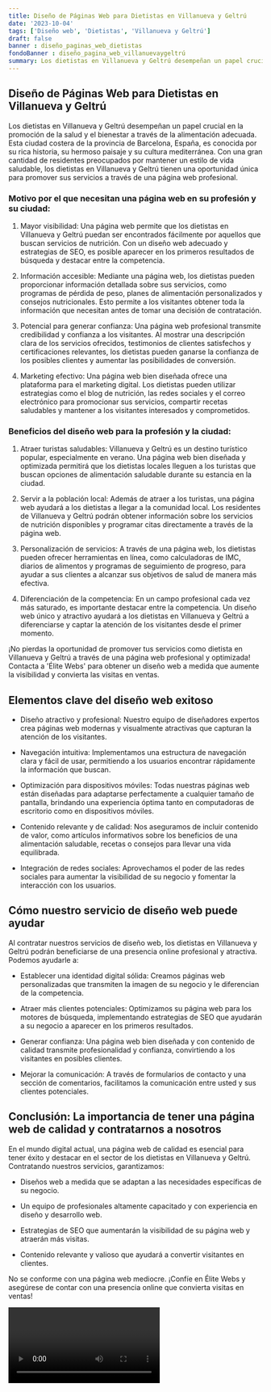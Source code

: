 ```yaml
---
title: Diseño de Páginas Web para Dietistas en Villanueva y Geltrú
date: '2023-10-04'
tags: ['Diseño web', 'Dietistas', 'Villanueva y Geltrú']
draft: false
banner : diseño_paginas_web_dietistas
fondoBanner : diseño_pagina_web_villanuevaygeltrú
summary: Los dietistas en Villanueva y Geltrú desempeñan un papel crucial en la promoción de la salud y el bienestar a través de la alimentación adecuada. Esta ciudad costera de la provincia de Barcelona, España, es conocida por su rica historia, su hermoso paisaje y su cultura mediterránea. Con una gran cantidad de residentes preocupados por mantener un estilo de vida saludable, los dietistas en Villanueva y Geltrú tienen una oportunidad única para promover sus servicios a través de una página web profesional.
---
```


## Diseño de Páginas Web para Dietistas en Villanueva y Geltrú

Los dietistas en Villanueva y Geltrú desempeñan un papel crucial en la promoción de la salud y el bienestar a través de la alimentación adecuada. Esta ciudad costera de la provincia de Barcelona, España, es conocida por su rica historia, su hermoso paisaje y su cultura mediterránea. Con una gran cantidad de residentes preocupados por mantener un estilo de vida saludable, los dietistas en Villanueva y Geltrú tienen una oportunidad única para promover sus servicios a través de una página web profesional.

### Motivo por el que necesitan una página web en su profesión y su ciudad:

1. Mayor visibilidad: Una página web permite que los dietistas en Villanueva y Geltrú puedan ser encontrados fácilmente por aquellos que buscan servicios de nutrición. Con un diseño web adecuado y estrategias de SEO, es posible aparecer en los primeros resultados de búsqueda y destacar entre la competencia.

2. Información accesible: Mediante una página web, los dietistas pueden proporcionar información detallada sobre sus servicios, como programas de pérdida de peso, planes de alimentación personalizados y consejos nutricionales. Esto permite a los visitantes obtener toda la información que necesitan antes de tomar una decisión de contratación.

3. Potencial para generar confianza: Una página web profesional transmite credibilidad y confianza a los visitantes. Al mostrar una descripción clara de los servicios ofrecidos, testimonios de clientes satisfechos y certificaciones relevantes, los dietistas pueden ganarse la confianza de los posibles clientes y aumentar las posibilidades de conversión.

4. Marketing efectivo: Una página web bien diseñada ofrece una plataforma para el marketing digital. Los dietistas pueden utilizar estrategias como el blog de nutrición, las redes sociales y el correo electrónico para promocionar sus servicios, compartir recetas saludables y mantener a los visitantes interesados y comprometidos.

### Beneficios del diseño web para la profesión y la ciudad:

1. Atraer turistas saludables: Villanueva y Geltrú es un destino turístico popular, especialmente en verano. Una página web bien diseñada y optimizada permitirá que los dietistas locales lleguen a los turistas que buscan opciones de alimentación saludable durante su estancia en la ciudad.

2. Servir a la población local: Además de atraer a los turistas, una página web ayudará a los dietistas a llegar a la comunidad local. Los residentes de Villanueva y Geltrú podrán obtener información sobre los servicios de nutrición disponibles y programar citas directamente a través de la página web.

3. Personalización de servicios: A través de una página web, los dietistas pueden ofrecer herramientas en línea, como calculadoras de IMC, diarios de alimentos y programas de seguimiento de progreso, para ayudar a sus clientes a alcanzar sus objetivos de salud de manera más efectiva.

4. Diferenciación de la competencia: En un campo profesional cada vez más saturado, es importante destacar entre la competencia. Un diseño web único y atractivo ayudará a los dietistas en Villanueva y Geltrú a diferenciarse y captar la atención de los visitantes desde el primer momento.

¡No pierdas la oportunidad de promover tus servicios como dietista en Villanueva y Geltrú a través de una página web profesional y optimizada! Contacta a 'Élite Webs' para obtener un diseño web a medida que aumente la visibilidad y convierta las visitas en ventas.

<GifSeo />

<Cta />

## Elementos clave del diseño web exitoso

- Diseño atractivo y profesional: Nuestro equipo de diseñadores expertos crea páginas web modernas y visualmente atractivas que capturan la atención de los visitantes.

- Navegación intuitiva: Implementamos una estructura de navegación clara y fácil de usar, permitiendo a los usuarios encontrar rápidamente la información que buscan.

- Optimización para dispositivos móviles: Todas nuestras páginas web están diseñadas para adaptarse perfectamente a cualquier tamaño de pantalla, brindando una experiencia óptima tanto en computadoras de escritorio como en dispositivos móviles.

- Contenido relevante y de calidad: Nos aseguramos de incluir contenido de valor, como artículos informativos sobre los beneficios de una alimentación saludable, recetas o consejos para llevar una vida equilibrada.

- Integración de redes sociales: Aprovechamos el poder de las redes sociales para aumentar la visibilidad de su negocio y fomentar la interacción con los usuarios.

## Cómo nuestro servicio de diseño web puede ayudar

Al contratar nuestros servicios de diseño web, los dietistas en Villanueva y Geltrú podrán beneficiarse de una presencia online profesional y atractiva. Podemos ayudarle a:

- Establecer una identidad digital sólida: Creamos páginas web personalizadas que transmiten la imagen de su negocio y le diferencian de la competencia.

- Atraer más clientes potenciales: Optimizamos su página web para los motores de búsqueda, implementando estrategias de SEO que ayudarán a su negocio a aparecer en los primeros resultados.

- Generar confianza: Una página web bien diseñada y con contenido de calidad transmite profesionalidad y confianza, convirtiendo a los visitantes en posibles clientes.

- Mejorar la comunicación: A través de formularios de contacto y una sección de comentarios, facilitamos la comunicación entre usted y sus clientes potenciales.

## Conclusión: La importancia de tener una página web de calidad y contratarnos a nosotros

En el mundo digital actual, una página web de calidad es esencial para tener éxito y destacar en el sector de los dietistas en Villanueva y Geltrú. Contratando nuestros servicios, garantizamos:

- Diseños web a medida que se adaptan a las necesidades específicas de su negocio.

- Un equipo de profesionales altamente capacitado y con experiencia en diseño y desarrollo web.

- Estrategias de SEO que aumentarán la visibilidad de su página web y atraerán más visitas.

- Contenido relevante y valioso que ayudará a convertir visitantes en clientes.

No se conforme con una página web mediocre. ¡Confíe en Élite Webs y asegúrese de contar con una presencia online que convierta visitas en ventas!

<Video />

<CtaBot job='Dietistas' city='Villanueva y Geltrú'/>

<Gmaps query='Villanueva y Geltrú+españa+maps' />